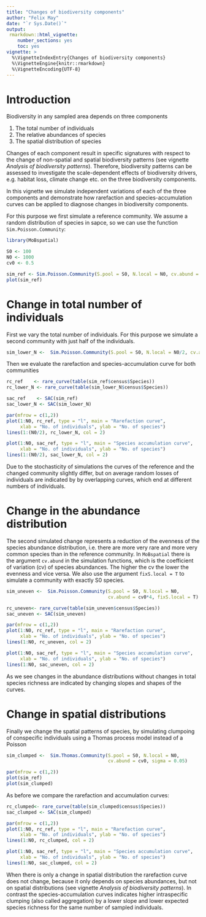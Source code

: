 ```yaml
---
title: "Changes of biodiversity components"
author: "Felix May"
date: "`r Sys.Date()`"
output:
 rmarkdown::html_vignette:
    number_sections: yes
    toc: yes
vignette: >
  %\VignetteIndexEntry{Changes of biodiversity components}
  %\VignetteEngine{knitr::rmarkdown}
  %\VignetteEncoding{UTF-8}
---
```


# Introduction

Biodiversity in any sampled area depends on three components

1. The total number of individuals
2. The relative abundances of species
3. The spatial distribution of species

Changes of each component result in specific signatures with respect to the change
of non-spatial and spatial biodiversity patterns (see vignette *Analysis of biodiversity patterns*).
Therefore, biodiversity patterns can be assessed to investigate the scale-dependent 
effects of biodiversity drivers, e.g. habitat loss, climate change etc. on the 
three biodiversity components.

In this vignette we simulate independent variations of each of the three components
and demonstrate how rarefaction and species-accumulation curves can be applied to 
diagnose changes in biodiversity components.

For this purpose we first simulate a reference community. We assume a random
distribution of species in sapce, so we can use the function `Sim.Poisson.Community`:

```r
library(MoBspatial)

S0 <- 100
N0 <- 1000
cv0 <- 0.5

sim_ref <- Sim.Poisson.Community(S.pool = S0, N.local = N0, cv.abund = cv0)
plot(sim_ref)
```

# Change in total number of individuals

First we vary the total number of individuals. For this purpose we simulate a second 
community with just half of the individuals.

```r
sim_lower_N <-  Sim.Poisson.Community(S.pool = S0, N.local = N0/2, cv.abund = cv0)
```

Then we evaluate the rarefaction and species-accumulation curve for both communities

```r
rc_ref    <- rare_curve(table(sim_ref$census$Species))
rc_lower_N <- rare_curve(table(sim_lower_N$census$Species))

sac_ref    <- SAC(sim_ref)
sac_lower_N <- SAC(sim_lower_N)

par(mfrow = c(1,2))
plot(1:N0, rc_ref, type = "l", main = "Rarefaction curve",
     xlab = "No. of individuals", ylab = "No. of species")
lines(1:(N0/2), rc_lower_N, col = 2)

plot(1:N0, sac_ref, type = "l", main = "Species accumulation curve",
     xlab = "No. of individuals", ylab = "No. of species")
lines(1:(N0/2), sac_lower_N, col = 2)
```

Due to the stochasticity of simulations the curves of the reference and the changed
community slightly differ, but on average random losses of individuals are indicated
by by overlapping curves, which end at different numbers of individuals.

# Change in the abundance distribution 

The second simulated change represents a reduction of the evenness of the species
abundance distribution, i.e. there are more very rare and more very common
species than in the reference community. In `MoBspatial` there is the argument
`cv.abund` in the simulation functions, which is the coefficient of variation (cv)
of species abundances. The higher the cv the lower the evenness and vice versa.
We also use the argument `fixS.local = T` to simulate a community with exactly S0
species.

```r
sim_uneven <-  Sim.Poisson.Community(S.pool = S0, N.local = N0,
                                     cv.abund = cv0*4, fixS.local = T)

rc_uneven<- rare_curve(table(sim_uneven$census$Species))
sac_uneven <- SAC(sim_uneven)

par(mfrow = c(1,2))
plot(1:N0, rc_ref, type = "l", main = "Rarefaction curve",
     xlab = "No. of individuals", ylab = "No. of species")
lines(1:N0, rc_uneven, col = 2)

plot(1:N0, sac_ref, type = "l", main = "Species accumulation curve",
     xlab = "No. of individuals", ylab = "No. of species")
lines(1:N0, sac_uneven, col = 2)
```

As we see changes in the abundance distributions without changes in total species
richness are indicated by changing slopes and shapes of the curves.


# Change in spatial distributions

Finally we change the spatial patterns of species, by simulating clumpoing of 
conspecific individuals using a Thomas process model instead of a Poisson

```r
sim_clumped <-  Sim.Thomas.Community(S.pool = S0, N.local = N0,
                                     cv.abund = cv0, sigma = 0.05)

par(mfrow = c(1,2))
plot(sim_ref)
plot(sim_clumped)
```

As before we compare the rarefaction and accumulation curves:

```r

rc_clumped<- rare_curve(table(sim_clumped$census$Species))
sac_clumped <- SAC(sim_clumped)

par(mfrow = c(1,2))
plot(1:N0, rc_ref, type = "l", main = "Rarefaction curve",
     xlab = "No. of individuals", ylab = "No. of species")
lines(1:N0, rc_clumped, col = 2)

plot(1:N0, sac_ref, type = "l", main = "Species accumulation curve",
     xlab = "No. of individuals", ylab = "No. of species")
lines(1:N0, sac_clumped, col = 2)
```

When there is only a change in spatial distribution the rarefaction curve does not 
change, because it only depends on species abundances, but not on spatial distributions
(see vignette *Analysis of biodiversity patterns*). In contrast the species-accumulation
curves indicates higher intraspecific clumping (also called aggregation) by a lower
slope and lower expected species richness for the same number of sampled individuals.


